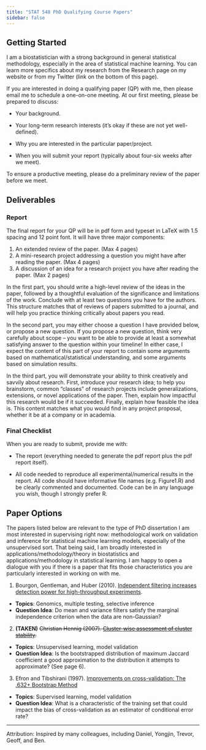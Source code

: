 ```yaml
---
title: "STAT 548 PhD Qualifying Course Papers"
sidebar: false
---
```


## Getting Started

I am a biostatistician with a strong background in general statistical methodology, especially in the area of statistical machine learning. You can learn more specifics about my research from the Research page on my website or from my Twitter (link on the bottom of this page).

If you are interested in doing a qualifying paper (QP) with me, then please email me to schedule a one-on-one meeting. At our first meeting, please be prepared to discuss:

-   Your background.

-   Your long-term research interests (it's okay if these are not yet well-defined).

-   Why you are interested in the particular paper/project.

-   When you will submit your report (typically about four-six weeks after we meet).

To ensure a productive meeting, please do a preliminary review of the paper before we meet.

## Deliverables

### Report

The final report for your QP will be in pdf form and typeset in LaTeX with 1.5 spacing and 12 point font. It will have three major components:

1.  An extended review of the paper. (Max 4 pages)
2.  A mini-research project addressing a question you might have after reading the paper. (Max 4 pages)
3.  A discussion of an idea for a research project you have after reading the paper. (Max 2 pages)

In the first part, you should write a high-level review of the ideas in the paper, followed by a thoughtful evaluation of the significance and limitations of the work. Conclude with at least two questions you have for the authors. This structure matches that of reviews of papers submitted to a journal, and will help you practice thinking critically about papers you read.

In the second part, you may either choose a question I have provided below, or propose a new question. If you propose a new question, think very carefully about scope -- you want to be able to provide at least a somewhat satisfying answer to the question within your timeline! In either case, I expect the content of this part of your report to contain some arguments based on mathematical/statistical understanding, and some arguments based on simulation results.

In the third part, you will demonstrate your ability to think creatively and savvily about research. First, introduce your research idea; to help you brainstorm, common "classes" of research projects include generalizations, extensions, or novel applications of the paper. Then, explain how impactful this research would be if it succeeded. Finally, explain how feasible the idea is. This content matches what you would find in any project proposal, whether it be at a company or in academia.

### Final Checklist

When you are ready to submit, provide me with:

-   The report (everything needed to generate the pdf report plus the pdf report itself).

-   All code needed to reproduce all experimental/numerical results in the report. All code should have informative file names (e.g. Figure1.R) and be clearly commented and documented. Code can be in any language you wish, though I strongly prefer R.

## Paper Options

The papers listed below are relevant to the type of PhD dissertation I am most interested in supervising right now: methodological work on validation and inference for statistical machine learning models, especially of the unsupervised sort. That being said, I am broadly interested in applications/methodology/theory in biostatistics and applications/methodology in statistical learning. I am happy to open a dialogue with you if there is a paper that fits those characteristics you are particularly interested in working on with me.

1. Bourgon, Gentleman, and Huber (2010). [Independent filtering increases detection power for high-throughput experiments](https://www.pnas.org/doi/10.1073/pnas.0914005107).

-   **Topics**: Genomics, multiple testing, selective inference 
- **Question Idea**: Do mean and variance filters satisfy the marginal independence criterion when the data are non-Gaussian?

2. **(TAKEN)** ~~Christian Hennig (2007). [Cluster-wise assessment of cluster stability](http://www.homepages.ucl.ac.uk/~ucakche/papers/clusta.pdf).~~ 

-   **Topics**: Unsupervised learning, model validation
-   **Question Idea**: Is the bootstrapped distribution of maximum Jaccard coefficient a good approximation to the distribution it attempts to approximate? (See page 6).

3. Efron and Tibshirani (1997). [Improvements on cross-validation: The .632+ Bootstrap Method](https://sites.stat.washington.edu/courses/stat527/s13/readings/EfronTibshirani_JASA_1997.pdf)
- **Topics**: Supervised learning, model validation 
- **Question Idea**: What is a characteristic of the training set that could impact the bias of cross-validation as an estimator of conditional error rate? 

------------------------------------------------------------------------

Attribution: Inspired by many colleagues, including Daniel, Yongjin, Trevor, Geoff, and Ben.
